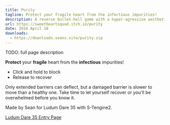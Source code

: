 ```yaml
---
title: Purity
tagline: Protect your fragile heart from the infectious impurities!
description: A reverse bullet-hell game with a hyper-agressive aesthetic and a steep difficulty curve.
url: https://sweetheartsquad.itch.io/purity
date: 2016 April 18
downloads:
  - https://downloads.seans.site/purity.zip
---
```


TODO: full page description



<strong>Protect</strong> your <strong>fragile</strong> heart from the <strong>infectious</strong> impurities!

- Click and hold to block
- Release to recover

Only extended barriers can deflect, but a damaged barrier is slower to move than a healthy one. Take time to let yourself recover or you'll be overwhelmed before you know it.

Made by Sean for Ludum Dare 35 with S-Tengine2.

[Ludum Dare 35 Entry Page](http://ludumdare.com/compo/ludum-dare-35/?action=preview&uid=50235)
